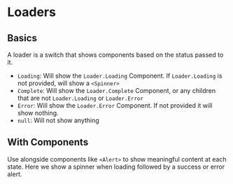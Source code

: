 
<Meta title="Loader" component={Loader} />

# Loaders

<Description of={Loader} />

## Basics

A loader is a switch that shows components based on the status passed to it.

-   `Loading`: Will show the `Loader.Loading` Component. If `Loader.Loading` is not provided, will show a `<Spinner>`
-   `Complete`: Will show the `Loader.Complete` Component, or any children that are not `Loader.Loading` or `Loader.Error`
-   `Error`: Will show the `Loader.Error` Component. If not provided it will show nothing.
-   `null`: Will not show anything

<Canvas>
    <Story story={stories.AllProps} name="All Props" />
</Canvas>

<ArgsTable story="All Props" />

## With Components

Use alongside components like `<Alert>` to show meaningful content at each state. Here we show a spinner when loading followed by a success or error alert.

<Canvas>
    <Story story={stories.CustomComponents} name="With Components" />
</Canvas>

